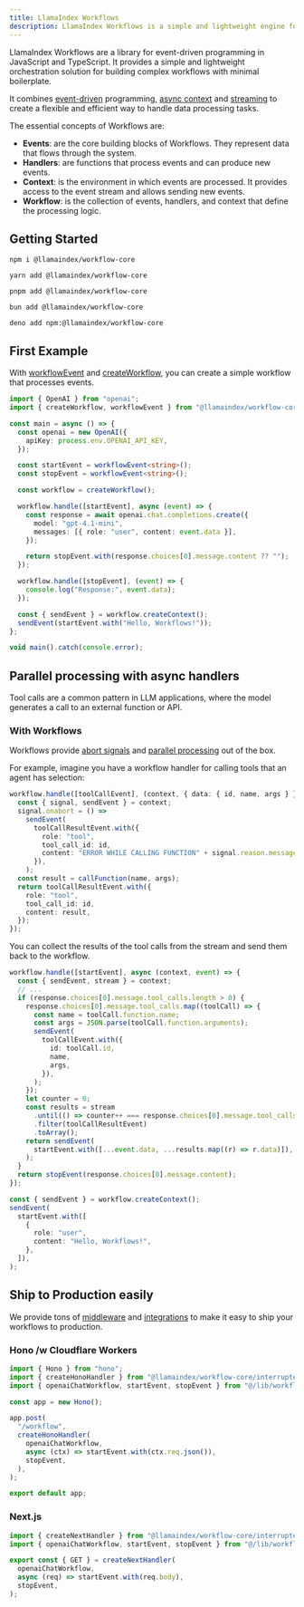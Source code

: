 ```yaml
---
title: LlamaIndex Workflows
description: LlamaIndex Workflows is a simple and lightweight engine for JavaScript and TypeScript apps.
---
```


LlamaIndex Workflows are a library for event-driven programming in JavaScript and TypeScript.
It provides a simple and lightweight orchestration solution for building complex workflows with minimal boilerplate.

It combines [event-driven](#) programming, [async context](#) and [streaming](#) to create a flexible and efficient way to handle data processing tasks.

The essential concepts of Workflows are:

- **Events**: are the core building blocks of Workflows. They represent data that flows through the system.
- **Handlers**: are functions that process events and can produce new events.
- **Context**: is the environment in which events are processed. It provides access to the event stream and allows sending new events.
- **Workflow**: is the collection of events, handlers, and context that define the processing logic.

## Getting Started

```shell
npm i @llamaindex/workflow-core

yarn add @llamaindex/workflow-core

pnpm add @llamaindex/workflow-core

bun add @llamaindex/workflow-core

deno add npm:@llamaindex/workflow-core
```

## First Example

With [workflowEvent](#) and [createWorkflow](#), you can create a simple workflow that processes events.

```ts
import { OpenAI } from "openai";
import { createWorkflow, workflowEvent } from "@llamaindex/workflow-core";

const main = async () => {
  const openai = new OpenAI({
    apiKey: process.env.OPENAI_API_KEY,
  });

  const startEvent = workflowEvent<string>();
  const stopEvent = workflowEvent<string>();

  const workflow = createWorkflow();

  workflow.handle([startEvent], async (event) => {
    const response = await openai.chat.completions.create({
      model: "gpt-4.1-mini",
      messages: [{ role: "user", content: event.data }],
    });

    return stopEvent.with(response.choices[0].message.content ?? "");
  });

  workflow.handle([stopEvent], (event) => {
    console.log("Response:", event.data);
  });

  const { sendEvent } = workflow.createContext();
  sendEvent(startEvent.with("Hello, Workflows!"));
};

void main().catch(console.error);
```

## Parallel processing with async handlers

Tool calls are a common pattern in LLM applications, where the model generates a call to an external function or API.

### With Workflows

Workflows provide [abort signals](#) and [parallel processing](#) out of the box.

For example, imagine you have a workflow handler for calling tools that an agent has selection:

```ts
workflow.handle([toolCallEvent], (context, { data: { id, name, args } }) => {
  const { signal, sendEvent } = context;
  signal.onabort = () =>
    sendEvent(
      toolCallResultEvent.with({
        role: "tool",
        tool_call_id: id,
        content: "ERROR WHILE CALLING FUNCTION" + signal.reason.message,
      }),
    );
  const result = callFunction(name, args);
  return toolCallResultEvent.with({
    role: "tool",
    tool_call_id: id,
    content: result,
  });
});
```

You can collect the results of the tool calls from the stream and send them back to the workflow.

```ts
workflow.handle([startEvent], async (context, event) => {
  const { sendEvent, stream } = context;
  // ...
  if (response.choices[0].message.tool_calls.length > 0) {
    response.choices[0].message.tool_calls.map((toolCall) => {
      const name = toolCall.function.name;
      const args = JSON.parse(toolCall.function.arguments);
      sendEvent(
        toolCallEvent.with({
          id: toolCall.id,
          name,
          args,
        }),
      );
    });
    let counter = 0;
    const results = stream
      .until(() => counter++ === response.choices[0].message.tool_calls.length)
      .filter(toolCallResultEvent)
      .toArray();
    return sendEvent(
      startEvent.with([...event.data, ...results.map((r) => r.data)]),
    );
  }
  return stopEvent(response.choices[0].message.content);
});
```

```ts
const { sendEvent } = workflow.createContext();
sendEvent(
  startEvent.with([
    {
      role: "user",
      content: "Hello, Workflows!",
    },
  ]),
);
```

## Ship to Production easily

We provide tons of [middleware](#) and [integrations](#) to make it easy to ship your workflows to production.

### Hono /w Cloudflare Workers

```ts
import { Hono } from "hono";
import { createHonoHandler } from "@llamaindex/workflow-core/interrupter/hono";
import { openaiChatWorkflow, startEvent, stopEvent } from "@/lib/workflow";

const app = new Hono();

app.post(
  "/workflow",
  createHonoHandler(
    openaiChatWorkflow,
    async (ctx) => startEvent.with(ctx.req.json()),
    stopEvent,
  ),
);

export default app;
```

### Next.js

```ts
import { createNextHandler } from "@llamaindex/workflow-core/interrupter/next";
import { openaiChatWorkflow, startEvent, stopEvent } from "@/lib/workflows";

export const { GET } = createNextHandler(
  openaiChatWorkflow,
  async (req) => startEvent.with(req.body),
  stopEvent,
);
```
